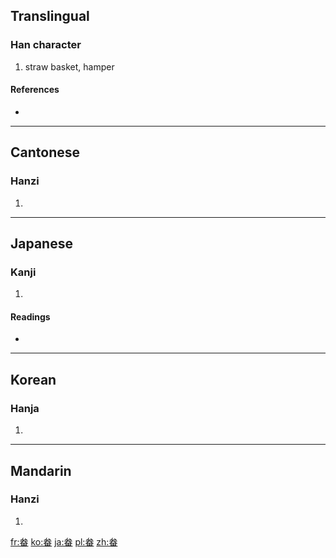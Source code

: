 ==Translingual==

===Han character===
{{Han char|rn=102|rad=田|as=05|sn=10|four=2360<sub>3</sub>|canj=戈大田 (IKW)}}

# straw basket, hamper

====References====
* {{Han ref|kx=0761.060|dkj=21809|dj=1171.020|hdz=42539.060|uh=755A|ud=30042|bh=AF63|bd=44899}}

----

==Cantonese==

===Hanzi===
{{yue-hanzi|jyut=|y=bun2}}

# {{defn|Cantonese|sort=田05}}

----

==Japanese==

===Kanji===
{{ja-kanji|grade=|rs=田05}}

# {{defn|Japanese|sort=田05}}

====Readings====
* {{ja-readings|on=[[ほん]] (hon)|kun=[[ふご]] (fugo)|nanori=}}

----

==Korean==

===Hanja===
{{ko-hanja|hangeul=분|eumhun=|rv=bun|mr=pun|y=pun}}

# {{defn|Korean|sort=田05}}

----

==Mandarin==

===Hanzi===
{{cmn-hanzi|pin=[[běn]] ([[ben3]]), [[xù]] ([[xu4]])|wg=pen<sup>3</sup>, hsü<sup>4</sup>}}

# {{defn|Mandarin|sort=田05}}

[[fr:畚]]
[[ko:畚]]
[[ja:畚]]
[[pl:畚]]
[[zh:畚]]